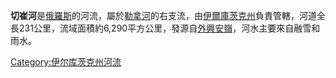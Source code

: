 '''切崔河'''是[[俄羅斯|俄羅斯]]的河流，屬於[[勒拿河|勒拿河]]的右支流，由[[伊爾庫茨克州|伊爾庫茨克州]]負責管轄，河道全長231公里，流域面積約6,290平方公里，發源自[[外興安嶺|外興安嶺]]，河水主要來自融雪和雨水。

{{Russia-geo-stub}}

[[Category:伊尔库茨克州河流|Category:伊尔库茨克州河流]]